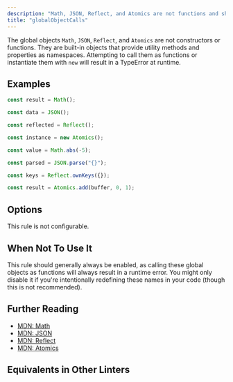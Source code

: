 ```yaml
---
description: "Math, JSON, Reflect, and Atomics are not functions and should not be called directly."
title: "globalObjectCalls"
---
```



<RuleSummary plugin="ts" rule="globalObjectCalls" />

The global objects `Math`, `JSON`, `Reflect`, and `Atomics` are not constructors or functions.
They are built-in objects that provide utility methods and properties as namespaces.
Attempting to call them as functions or instantiate them with `new` will result in a TypeError at runtime.

## Examples

<Tabs>
<TabItem label="❌ Incorrect">

```ts
const result = Math();

const data = JSON();

const reflected = Reflect();

const instance = new Atomics();
```

</TabItem>
<TabItem label="✅ Correct">

```ts
const value = Math.abs(-5);

const parsed = JSON.parse("{}");

const keys = Reflect.ownKeys({});

const result = Atomics.add(buffer, 0, 1);
```

</TabItem>
</Tabs>

## Options

This rule is not configurable.

## When Not To Use It

This rule should generally always be enabled, as calling these global objects as functions will always result in a runtime error.
You might only disable it if you're intentionally redefining these names in your code (though this is not recommended).

## Further Reading

- [MDN: Math](https://developer.mozilla.org/en-US/docs/Web/JavaScript/Reference/Global_Objects/Math)
- [MDN: JSON](https://developer.mozilla.org/en-US/docs/Web/JavaScript/Reference/Global_Objects/JSON)
- [MDN: Reflect](https://developer.mozilla.org/en-US/docs/Web/JavaScript/Reference/Global_Objects/Reflect)
- [MDN: Atomics](https://developer.mozilla.org/en-US/docs/Web/JavaScript/Reference/Global_Objects/Atomics)

## Equivalents in Other Linters

<RuleEquivalents pluginId="ts" ruleId="globalObjectCalls" />
